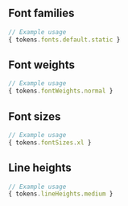 
## Font families
```js
// Example usage
{ tokens.fonts.default.static }
```
<TokenList namespace="fonts" />

## Font weights
```js
// Example usage
{ tokens.fontWeights.normal }
```
<TokenList namespace="fontWeights" />

## Font sizes
```js
// Example usage
{ tokens.fontSizes.xl }
```
<TokenList namespace="fontSizes" />

## Line heights
```js
// Example usage
{ tokens.lineHeights.medium }
```
<TokenList namespace="lineHeights" />
